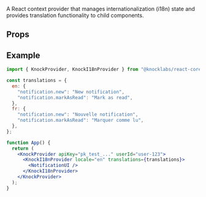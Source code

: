 A React context provider that manages internationalization (i18n) state and provides translation functionality to child components.

## Props

<Attributes>
  <Attribute
    name="locale"
    type="string"
    description="The current locale for translations (e.g., 'en', 'fr', 'es')."
  />
  <Attribute
    name="translations"
    type="Record<string, any>"
    description="Translation dictionary containing localized strings."
  />
  <Attribute
    name="children"
    type="ReactNode"
    description="Child components that will have access to the i18n context."
  />
</Attributes>

## Example

```jsx
import { KnockProvider, KnockI18nProvider } from "@knocklabs/react-core";

const translations = {
  en: {
    "notification.new": "New notification",
    "notification.markAsRead": "Mark as read",
  },
  fr: {
    "notification.new": "Nouvelle notification",
    "notification.markAsRead": "Marquer comme lu",
  },
};

function App() {
  return (
    <KnockProvider apiKey="pk_test_..." userId="user-123">
      <KnockI18nProvider locale="en" translations={translations}>
        <NotificationUI />
      </KnockI18nProvider>
    </KnockProvider>
  );
}
```
